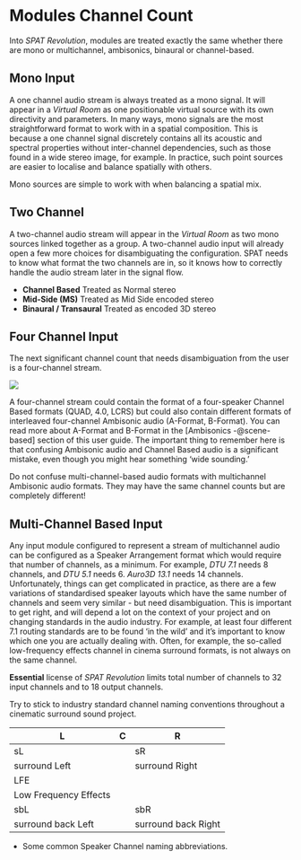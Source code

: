 # Modules Channel Count

Into _SPAT Revolution_, modules are treated exactly the same whether there are mono or multichannel, ambisonics, binaural or channel-based.

## Mono Input

A one channel audio stream is always treated as a mono signal. It will appear in a _Virtual Room_ as one positionable virtual source with its own directivity and parameters. In many ways, mono signals are the most straightforward format to work with in a spatial composition. This is because a one channel signal discretely contains all its acoustic and spectral properties without inter-channel dependencies, such as those found in a wide stereo image, for example. In practice, such point sources are easier to localise and balance spatially with others.

:::{.callout-note}
Mono sources are simple to work with when balancing a spatial mix.
:::

## Two Channel

A two-channel audio stream will appear in the _Virtual Room_ as two mono sources linked together as a group. A two-channel audio input will already open a few more choices for disambiguating the configuration. SPAT needs to know what format the two channels are in, so it knows how to correctly handle the audio stream later in the signal flow.

- **Channel Based**
    Treated as Normal stereo
- **Mid-Side (MS)**
    Treated as Mid Side encoded stereo
- **Binaural / Transaural**
    Treated as encoded 3D stereo

## Four Channel Input

The next significant channel count that needs disambiguation from the user is a four-channel stream.

![](https://media.githubusercontent.com/media/FLUX-SE/doc_images/main/SpatR/Setup/InputInspectorQuad.png)

A four-channel stream could contain the format of a four-speaker Channel Based formats (QUAD, 4.0, LCRS) but could also contain different formats of interleaved four-channel Ambisonic audio (A-Format, B-Format). You can read more about A-Format and B-Format in the [Ambisonics -@scene-based] section of this user guide. The important thing to remember here is that confusing Ambisonic audio and Channel Based audio is a significant mistake, even though you might hear
something 'wide sounding.'


:::{.callout-warning}
Do not confuse multi-channel-based audio formats with multichannel Ambisonic audio formats. They may have the same channel counts but are completely different!
:::

## Multi-Channel Based Input

Any input module configured to represent a stream of multichannel audio can be configured as a Speaker Arrangement format which would require that number of channels, as a minimum. For example, _DTU 7.1_ needs 8 channels, and _DTU 5.1_ needs 6. _Auro3D 13.1_ needs 14 channels. Unfortunately, things can get complicated in practice, as there are a few variations of standardised speaker layouts which have the same number of channels and seem very similar - but need disambiguation. This is important to get right, and will depend a lot on the context of your project and on changing standards in the audio industry. For example, at least four different 7.1 routing standards are to be found 'in the wild' and it’s important to know which one you are actually dealing with. Often, for example, the so-called low-frequency effects channel in cinema surround formats, is not always on the same channel.

:::{.callout-warning}
 **Essential** license of _SPAT Revolution_ limits total number of channels to 32 input channels and to 18 output channels.
:::

:::{.callout-note}
Try to stick to industry standard channel naming conventions throughout a cinematic surround sound project.
:::


L | C | R
---|---|---
sL | | sR
surround Left | | surround Right
  | LFE |
  | Low Frequency Effects |
sbL | | sbR
surround back Left | | surround back Right


:::{.callout-note}
* Some common Speaker Channel naming abbreviations.
:::